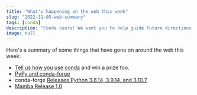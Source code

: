 ```yaml
---
title: "What's happening on the web this week"
slug: "2022-11-05-web-summary"
tags: [conda]
description: "Conda users! We want you to help guide future directions for conda."
image: null
---
```


Here's a summary of some things that have gone on around the web this week:

- [Tell us how you use conda](https://community.anaconda.cloud/t/tell-us-how-you-use-conda/44726) and win a prize too.
- [PyPy and conda-forge](https://www.pypy.org/posts/2022/11/pypy-and-conda-forge.html)
- conda-forge [Releases Python 3.8.14, 3.9.14, and 3.10.7](https://conda-forge.org/docs/user/announcements.html#releasing-python-3-8-14-3-9-14-and-3-10-7)
- [Mamba Release 1.0](https://wolfv.medium.com/releasing-mamba-1-0-8e3c52cc6d37)

